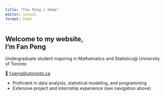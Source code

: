 ```yaml
---
title: "Fan Peng | Home"
editor: visual
format: html
---
```


:::: home-banner
::: banner-text
## Welcome to my website,<br>I'm Fan Peng

Undergraduate student majoring in Mathematics and Statistics\@ University of Toronto

📧 [f.peng\@utoronto.ca](mailto:f.peng@utoronto.ca)

-   Proficient in data analysis, statistical modeling, and programming
-   Extensive project and internship experience (see navigation above)
:::
::::
